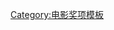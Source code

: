 {{Navbox 
| name       = 英国独立电影奖
| title      = [[英国独立电影奖]]
| state      = {{{state<includeonly>|autocollapse</includeonly>}}}
| listclass  = hlist
| titlestyle = background: #BDB76B
| groupstyle = background: #BDB76B

| group1 = 現今常設獎項
| list1  = 
*[[英國獨立電影獎最佳獨立英國影片|最佳獨立英國影片]]
*[[英國獨立電影獎最佳外國獨立電影|最佳外國獨立電影]]
*[[英國獨立電影獎最佳男主角|最佳男主角]]
*[[英國獨立電影獎最佳女主角|最佳女主角]]
*[[英國獨立電影獎最佳男配角|最佳男配角]]
*[[英國獨立電影獎最佳女配角|最佳女配角]]
*[[英國獨立電影獎最佳英國短片|最佳英國短片]]
*[[英國獨立電影獎李察·哈里斯獎|李察·哈里斯獎]]

| group2 = 歷屆獎項
| list2  = 
*[[第5屆英國獨立電影獎|2002]]
*[[第6屆英國獨立電影獎|2003]]
*[[第7屆英國獨立電影獎|2004]]
*[[第8屆英國獨立電影獎|2005]]
*[[第9屆英國獨立電影獎|2006]]
*[[第10屆英國獨立電影獎|2007]]
*[[第11屆英國獨立電影獎|2008]]
*[[第12屆英國獨立電影獎|2009]]
*[[第13屆英國獨立電影獎|2010]]
*[[第14屆英國獨立電影獎|2011]]
*[[第15屆英國獨立電影獎|2012]]
*[[第16屆英國獨立電影獎|2013]]
*[[第17屆英國獨立電影獎|2014]]
*[[第18屆英國獨立電影獎|2015]]
*[[第19屆英國獨立電影獎|2016]]
*[[第20屆英國獨立電影獎|2017]]
*[[第21屆英國獨立電影獎|2018]]
*[[第22屆英國獨立電影獎|2019]]
*[[第23屆英國獨立電影獎|2020]]
}}<noinclude>
{{collapsible option}}
[[Category:电影奖项模板]]
</noinclude>